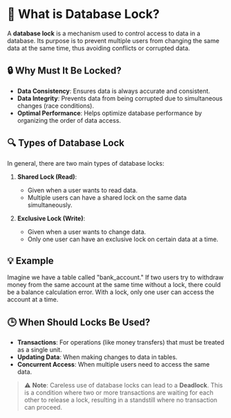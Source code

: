 # 📌 What is Database Lock?

A **database lock** is a mechanism used to control access to data in a database. Its purpose is to prevent multiple users from changing the same data at the same time, thus avoiding conflicts or corrupted data.

## 🔒 Why Must It Be Locked?

- **Data Consistency**: Ensures data is always accurate and consistent.
- **Data Integrity**: Prevents data from being corrupted due to simultaneous changes (race conditions).
- **Optimal Performance**: Helps optimize database performance by organizing the order of data access.

## 🔍 Types of Database Lock

In general, there are two main types of database locks:

1. **Shared Lock (Read)**:

   - Given when a user wants to read data.
   - Multiple users can have a shared lock on the same data simultaneously.

2. **Exclusive Lock (Write)**:
   - Given when a user wants to change data.
   - Only one user can have an exclusive lock on certain data at a time.

## 💡 Example

Imagine we have a table called "bank_account." If two users try to withdraw money from the same account at the same time without a lock, there could be a balance calculation error. With a lock, only one user can access the account at a time.

## 🕒 When Should Locks Be Used?

- **Transactions**: For operations (like money transfers) that must be treated as a single unit.
- **Updating Data**: When making changes to data in tables.
- **Concurrent Access**: When multiple users need to access the same data.

> ⚠️ **Note**: Careless use of database locks can lead to a **Deadlock**. This is a condition where two or more transactions are waiting for each other to release a lock, resulting in a standstill where no transaction can proceed.
